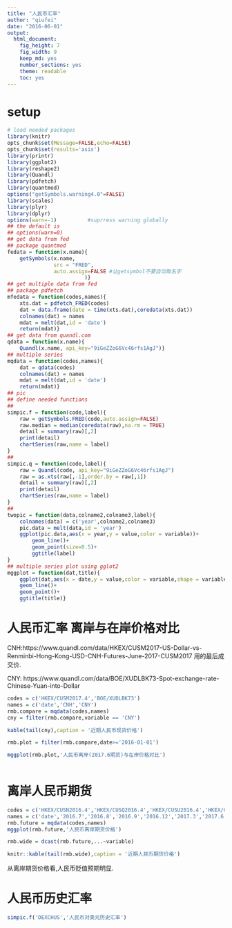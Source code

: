 ```yaml
---
title: "人民币汇率"
author: "qiufei"
date: "2016-06-01"
output: 
  html_document: 
    fig_height: 7
    fig_width: 9
    keep_md: yes
    number_sections: yes
    theme: readable
    toc: yes
---
```


# setup #

```r

# load needed packages
library(knitr)
opts_chunk$set(Message=FALSE,echo=FALSE)
opts_chunk$set(results='asis')
library(printr)
library(ggplot2)
library(reshape2)
library(Quandl)
library(pdfetch)
library(quantmod)
options("getSymbols.warning4.0"=FALSE)
library(scales)
library(plyr)
library(dplyr)
options(warn=-1)          #suprress warning globally
## the default is
## options(warn=0)
## get data from fed
## package quantmod
fedata = function(x.name){
    getSymbols(x.name,
               src = "FRED",
               auto.assign=FALSE #让getsymbol不要自动取名字
                         )}
## get multiple data from fed
## package pdfetch
mfedata = function(codes,names){
    xts.dat = pdfetch_FRED(codes)
    dat = data.frame(date = time(xts.dat),coredata(xts.dat))
    colnames(dat) = names
    mdat = melt(dat,id = 'date')
    return(mdat)}
## get data from quandl.com
qdata = function(x.name){
    Quandl(x.name, api_key="9iGeZZoG6Vc46rfs1AgJ")}
## multiple series
mqdata = function(codes,names){
    dat = qdata(codes)
    colnames(dat) = names
    mdat = melt(dat,id = 'date')
    return(mdat)}
## pic
## define needed functions
## 
simpic.f = function(code,label){
    raw = getSymbols.FRED(code,auto.assign=FALSE)
    raw.median = median(coredata(raw),na.rm = TRUE)
    detail = summary(raw)[,2]
    print(detail)
    chartSeries(raw,name = label)
}
## 
simpic.q = function(code,label){
    raw = Quandl(code, api_key="9iGeZZoG6Vc46rfs1AgJ")
    raw = as.xts(raw[,-1],order.by = raw[,1])
    detail = summary(raw)[,2]
    print(detail)
    chartSeries(raw,name = label)
}
##
twopic = function(data,colname2,colname3,label){
    colnames(data) = c('year',colname2,colname3)
    pic.data = melt(data,id = 'year')
    ggplot(pic.data,aes(x = year,y = value,color = variable))+
        geom_line()+
        geom_point(size=0.5)+
        ggtitle(label)
}
## multiple series plot using gglot2
mggplot = function(dat,title){
    ggplot(dat,aes(x = date,y = value,color = variable,shape = variable))+
    geom_line()+
    geom_point()+
    ggtitle(title)}


```


# 人民币汇率 离岸与在岸价格对比 #

CNH:https://www.quandl.com/data/HKEX/CUSM2017-US-Dollar-vs-Renminbi-Hong-Kong-USD-CNH-Futures-June-2017-CUSM2017
用的最后成交价.

CNY: https://www.quandl.com/data/BOE/XUDLBK73-Spot-exchange-rate-Chinese-Yuan-into-Dollar

```r

codes = c('HKEX/CUSM2017.4','BOE/XUDLBK73')
names = c('date','CNH','CNY')
rmb.compare = mqdata(codes,names)
cny = filter(rmb.compare,variable == 'CNY')

kable(tail(cny),caption = '近期人民币现货价格')

rmb.plot = filter(rmb.compare,date>='2016-01-01')

mggplot(rmb.plot,'人民币离岸(2017.6期货)与在岸价格对比')
  

```


# 离岸人民币期货 #


```r

codes = c('HKEX/CUSN2016.4','HKEX/CUSQ2016.4','HKEX/CUSU2016.4','HKEX/CUSZ2016.4','HKEX/CUSH2017.4','HKEX/CUSM2017.4')
names = c('date','2016.7','2016.8','2016.9','2016.12','2017.3','2017.6')
rmb.future = mqdata(codes,names)
mggplot(rmb.future,'人民币离岸期货价格')

rmb.wide = dcast(rmb.future,...~variable)

knitr::kable(tail(rmb.wide),caption = '近期人民币期货价格')

```

从离岸期货价格看,人民币贬值预期明显.


# 人民币历史汇率 #


```r

simpic.f('DEXCHUS','人民币对美元历史汇率')


```
